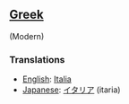 ==[[Greek]]== (Modern)
===Translations===

*[[English]]: [[Italia]]
*[[Japanese]]: [[イタリア]] (itaria)